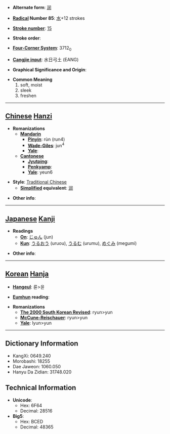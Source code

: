 * '''Alternate form''': [[润]]

* '''[[Wiktionary:Chinese radical index| Radical]] Number 85''': [[Wiktionary:Chinese radical index 水|水]]+12 strokes

* '''[[Wiktionary:Chinese total strokes index|Stroke number]]''': [[Wiktionary:Chinese total strokes index 15|15]]

* '''Stroke order''': 

* '''[[Wiktionary:Chinese four corner index|Four-Corner System]]''': 3712<sub>0</sub>

* '''[[Wiktionary:Chinese Cangjie index|Cangjie input]]''': 水日弓土 (EANG)

* '''Graphical Significance and Origin''': 

* '''Common Meaning'''
*#soft, moist
*# sleek
*# freshen


----

== [[Chinese]] [[Hanzi]] ==

* '''Romanizations'''
** '''[[Mandarin]]'''
*** '''[[Pinyin]]''': rùn (run4)
*** '''[[Wade-Giles]]''': jun<sup>4</sup>
*** '''[[Yale]]''': 
** '''[[Cantonese]]'''
*** '''[[Jyutping]]''':
*** '''[[Penkyamp]]''': 
*** '''[[Yale]]''': yeun6

* '''Style''': [[Traditional Chinese]] 
** '''[[Simplified Chinese|Simplified]] equivalent''': [[润]]

* '''Other info''': 

----

== [[Japanese]] [[Kanji]] ==

* '''Readings'''
** '''[[On]]''': [[じゅん]] (jun)
** '''[[Kun]]''': [[うるおう]] (uruou), [[うるむ]] (urumu), [[めぐみ]] (megumi)

* '''Other info''':  

----

== [[Korean]] [[Hanja]] ==

* '''[[Hangeul]]''': 륜>윤

* '''[[Eumhun]] reading''': 

* '''Romanizations'''
** '''[[The 2000 South Korean Revised Romanization|The 2000 South Korean Revised]]''': ryun>yun
** '''[[McCune-Reischauer]]''': ryun>yun
** '''[[Yale]]''': lyun>yun

----

== Dictionary Information ==

* KangXi: 0649.240
* Morobashi: 18255
* Dae Jaweon: 1060.050
* Hanyu Da Zidian: 31748.020

== Technical Information ==

* '''Unicode''':
** Hex: 6F64
** Decimal: 28516
* '''Big5''':
** Hex: BCED
** Decimal: 48365